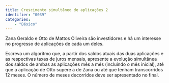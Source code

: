 ```yaml
---
title: Crescimento simultâneo de aplicações 2
identifier: "0039"
categories:
    - "Básico"
---
```


::: {.exercicio}
Zana Geraldo e Otto de Mattos Oliveira são investidores e há um interesse no progresso de aplicações de cada um deles.

Escreva um algoritmo que, a partir dos saldos atuais das duas aplicações e as respectivas taxas de juros mensais, apresente a evolução simultânea dos saldos de ambas as aplicações mês a mês (incluindo o mês inicial), até que a aplicação de Otto supere a de Zana ou até que tenham transcorridos 12\ meses. O número de meses decorridos deve ser apresentado no final.
:::